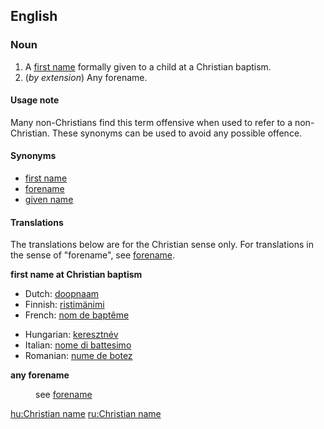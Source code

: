 ==English==
===Noun===
{{en-noun}}

#A [[first name]] formally given to a child at a Christian baptism.
# (''by extension'') Any forename.

====Usage note====
Many non-Christians find this term offensive when used to refer to a non-Christian. These synonyms can be used to avoid any possible offence.

====Synonyms====
*[[first name]]
*[[forename]]
*[[given name]]

====Translations====
The translations below are for the Christian sense only.  For translations in the sense of "forename", see [[forename]].  <!-- This will help maintain consistency and reduce redundancy. -->

'''first name at Christian baptism'''
{{top}}
*Dutch: [[doopnaam]] {{m}}
*Finnish: [[ristimänimi]]
*French: [[nom de baptême]] {{m}}
{{mid}}
*Hungarian: [[keresztnév]]
*Italian: [[nome di battesimo]] {{m}}
*Romanian: [[nume de botez]]
{{bottom}}

'''any forename'''
:see [[forename]]

[[hu:Christian name]]
[[ru:Christian name]]